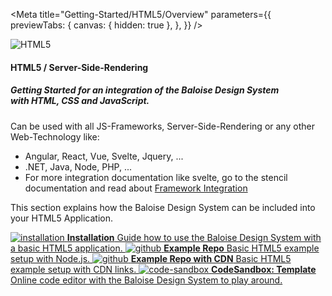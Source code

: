 

<Meta
  title="Getting-Started/HTML5/Overview"
  parameters={{
    previewTabs: {
      canvas: { hidden: true },
    },
  }}
/>

<bal-doc-app id="#html5">
  <div className="columns py-4">
    <div className="column is-one-quarter is-flex is-justify-content-center">
      <img style={{ width: '128px' }} src={HtmlLogo} alt="HTML5" />
    </div>
    <div className="column is-flex is-justify-content-center is-flex-direction-column">
      <h4 className="title is-size-4 mb-6">HTML5 / Server-Side-Rendering</h4>
      <h5 className="subtitle is-size-5 mb-6">
        Getting Started for an integration of the Baloise Design System
        <br /> with HTML, CSS and JavaScript.
      </h5>
    </div>
  </div>
</bal-doc-app>

Can be used with all JS-Frameworks, Server-Side-Rendering or any other Web-Technology like:

- Angular, React, Vue, Svelte, Jquery, ...
- .NET, Java, Node, PHP, ...
- For more integration documentation like svelte, go to the stencil documentation and read about <a target="_blank" href="https://stenciljs.com/docs/overview">
  Framework Integration
  </a>

This section explains how the Baloise Design System can be included into your HTML5 Application.

<div className="link-list">
  <a className="link-item" href="?path=/docs/getting-started-html5-installation--page">
    <img src={IconInfo} alt="installation" />
    <span>
      <strong>Installation</strong>
      Guide how to use the Baloise Design System with a basic HTML5 application.
    </span>
  </a>
  <a className="link-item" href="https://github.com/baloise/design-system-examples/tree/main/html" target="_blank">
    <img src={GithubLogo} alt="github" />
    <span>
      <strong>Example Repo</strong>
      Basic HTML5 example setup with Node.js.
    </span>
  </a>
  <a className="link-item" href="https://github.com/baloise/design-system-examples/tree/main/cdn" target="_blank">
    <img src={GithubLogo} alt="github" />
    <span>
      <strong>Example Repo with CDN</strong>
      Basic HTML5 example setup with CDN links.
    </span>
  </a>
  <a className="link-item" href="https://codesandbox.io/s/baloise-design-system-html-240dt" target="_blank">
    <img src={CodeSandboxLogo} alt="code-sandbox" />
    <span>
      <strong>CodeSandbox: Template</strong>
      Online code editor with the Baloise Design System to play around.
    </span>
  </a>
</div>

<bal-doc-github link="/stories/getting-started/html5/00-overview.stories.mdx"></bal-doc-github>
